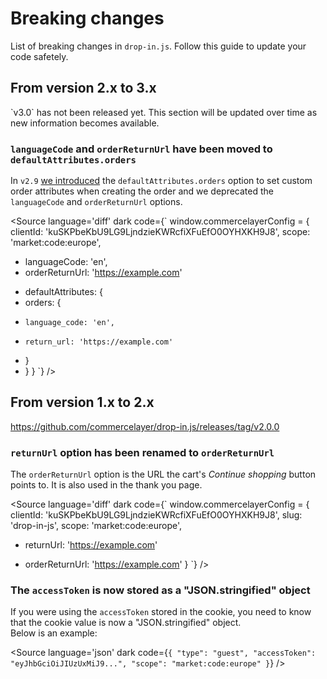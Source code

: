 
<Meta title="Breaking changes" />

# Breaking changes

List of breaking changes in `drop-in.js`. Follow this guide to update your code safetely.


## From version 2.x to 3.x

<Alert title="Upcoming release" type="info">
  `v3.0` has not been released yet. This section will be updated over time as new information becomes available.
</Alert>

### `languageCode` and `orderReturnUrl` have been moved to `defaultAttributes.orders`

In `v2.9` [we introduced](https://github.com/commercelayer/drop-in.js/pull/91) the `defaultAttributes.orders` option to set custom order attributes when creating the order and we deprecated the `languageCode` and `orderReturnUrl` options.

<Source language='diff' dark code={`
window.commercelayerConfig = {
  clientId: 'kuSKPbeKbU9LG9LjndzieKWRcfiXFuEfO0OYHXKH9J8',
  scope: 'market:code:europe',
- languageCode: 'en',
- orderReturnUrl: 'https://example.com'
+ defaultAttributes: {
+   orders: {
+     language_code: 'en',
+     return_url: 'https://example.com'
+   }
+ }
}
`} />


## From version 1.x to 2.x

https://github.com/commercelayer/drop-in.js/releases/tag/v2.0.0

### `returnUrl` option has been renamed to `orderReturnUrl`

The `orderReturnUrl` option is the URL the cart's *Continue shopping* button points to. It is also used in the thank you page.

<Source language='diff' dark code={`
window.commercelayerConfig = {
  clientId: 'kuSKPbeKbU9LG9LjndzieKWRcfiXFuEfO0OYHXKH9J8',
  slug: 'drop-in-js',
  scope: 'market:code:europe',
- returnUrl: 'https://example.com'
+ orderReturnUrl: 'https://example.com'
}
`} />

### The `accessToken` is now stored as a "JSON.stringified" object

If you were using the `accessToken` stored in the cookie, you need to know that the cookie value is now a "JSON.stringified" object.\
Below is an example:

<Source language='json' dark code={`
{
  "type": "guest",
  "accessToken": "eyJhbGciOiJIUzUxMiJ9...",
  "scope": "market:code:europe"
}
`} />
